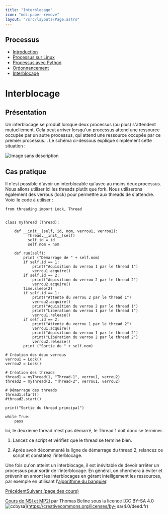 ```yaml
---
title: "Interblocage"
icon: "mdi:paper-remove"
layout: "/src/layouts/Page.astro"
---
```

 
## Processus

  - [Introduction](.)
  - [Processus sur Linux](processus-linux)
  - [Processus avec Python](processus-python)
  - [Ordonnancement](ordonnancement)
  - [Interblocage](interblocage)

# Interblocage

## Présentation

Un interblocage se produit lorsque deux processus (ou plus) s'attendent
mutuellement. Cela peut arriver lorsqu'un processus attend une ressource
occupée par un autre processus, qui attend une ressource occupée par ce
premier processus… Le schéma ci-dessous explique simplement cette situation :

![Image sans description](/cours/interblocage.svg)

## Cas pratique

Il n'est possible d'avoir un interblocable qu'avec au moins deux processus.
Nous allons utiliser ici les threads plutôt que fork. Nous utiliserons
également des verrous (lock) pour permettre aux threads de s'attendre. Voici
le code à utiliser :

    
    
    from threading import Lock, Thread
    
    
    class myThread (Thread):
    
        def __init__(self, id, nom, verrou1, verrou2):
              Thread.__init__(self)
              self.id = id
              self.nom = nom
    
        def run(self):
            print ("Démarrage de " + self.nom)
            if self.id == 1:
                print("Aquisition du verrou 1 par le thread 1")
                verrou1.acquire()
            if self.id == 2:
                print("Aquisition du verrou 2 par le thread 2")
                verrou2.acquire()
            time.sleep(2)
            if self.id == 1:
                print("Attente du verrou 2 par le thread 1")
                verrou2.acquire()
                print("Aquisition du verrou 2 par le thread 1")
                print("Libération du verrou 1 par le thread 1")
                verrou1.release()
            if self.id == 2:
                print("Attente du verrou 1 par le thread 2")
                verrou1.acquire()
                print("Aquisition du verrou 1 par le thread 2")
                print("Libération du verrou 2 par le thread 2")
                verrou2.release()
            print ("Sortie de " + self.nom)
    
    # Création des deux verrous
    verrou1 = Lock()
    verrou2 = Lock()
    
    # Création des threads
    thread1 = myThread(1, "Thread-1", verrou1, verrou2)
    thread2 = myThread(2, "Thread-2", verrou1, verrou2)
    
    # Démarrage des threads
    thread1.start()
    #thread2.start()
    
    print("Sortie du thread principal")
    
    while True:
        pass

Ici, le deuxième thread n'est pas démarré, le Thread 1 doit donc se terminer.

1. Lancez ce script et vérifiez que le thread se termine bien.

2. Après avoir décommenté la ligne de démarrage du thread 2, relancez ce
script et constatez l'interblocage.

Une fois qu'on atteint un interblocage, il est inévitable de devoir arrêter un
processus pour sortir de l'interblocage. En général, on cherchera à éviter et
prévenir en amont les interblocages en gérant intelligement les ressources,
par exemple en utilisant l'[algorithme du
banquier](https://fr.wikipedia.org/wiki/Algorithme_du_banquier).

[Précédent](ordonnancement)[Suivant (page des cours)](..)

[Cours de NSI et MP2I](https://kxs.fr/cours/) par Thomas Beline sous la
licence [CC BY-SA 4.0
![ccbysa](//cours/ccbysa.svg)](https://creativecommons.org/licenses/by-
sa/4.0/deed.fr)

